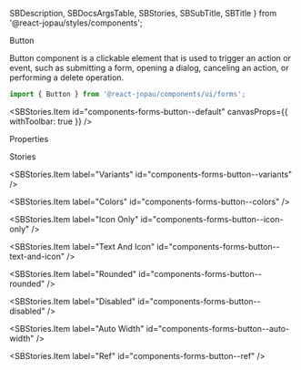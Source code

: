   SBDescription,
  SBDocsArgsTable,
  SBStories,
  SBSubTitle,
  SBTitle
} from '@react-jopau/styles/components';

<SBTitle>Button</SBTitle>

<SBDescription>
  Button component is a clickable element that is used to trigger an action or event, such as
  submitting a form, opening a dialog, canceling an action, or performing a delete operation.
</SBDescription>

```jsx dark
import { Button } from '@react-jopau/components/ui/forms';
```

<SBStories.Item id="components-forms-button--default" canvasProps={{ withToolbar: true }} />

<SBSubTitle>Properties</SBSubTitle>

<SBDocsArgsTable story="." noControls />

<SBSubTitle>Stories</SBSubTitle>

<SBStories>
<SBStories.Item label="Sizes" id="components-forms-button--sizes" />

<SBStories.Item label="Variants" id="components-forms-button--variants" />

<SBStories.Item label="Colors" id="components-forms-button--colors" />

<SBStories.Item label="Icon Only" id="components-forms-button--icon-only" />

<SBStories.Item label="Text And Icon" id="components-forms-button--text-and-icon" />

<SBStories.Item label="Rounded" id="components-forms-button--rounded" />

<SBStories.Item label="Disabled" id="components-forms-button--disabled" />

<SBStories.Item label="Auto Width" id="components-forms-button--auto-width" />

<SBStories.Item label="Ref" id="components-forms-button--ref" />
</SBStories>
